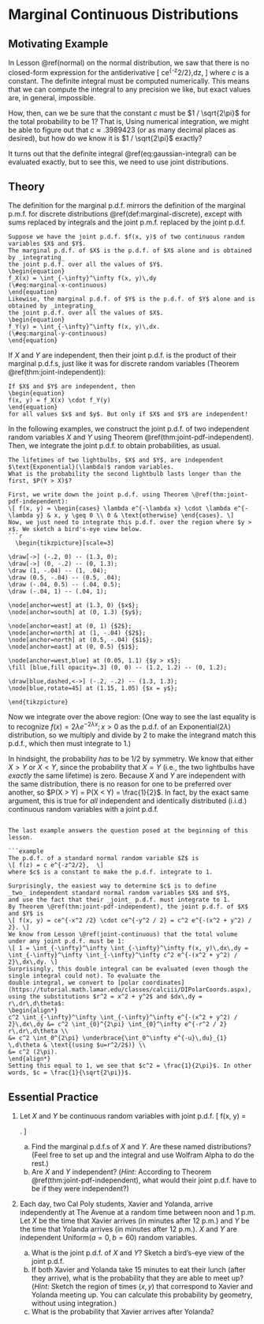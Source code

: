 # Marginal Continuous Distributions {#marginal-continuous}

## Motivating Example {-}

In Lesson \@ref(normal) on the normal distribution, we saw that there is no closed-form expression for the 
antiderivative 
\[ \int ce^{-z^2/2}\,dz, \]
where $c$ is a constant. 
The definite integral must be computed numerically. This means that we can compute the integral to 
any precision we like, but exact values are, in general, impossible. 

How, then, can we be sure that the constant $c$ must be $1 / \sqrt{2\pi}$ for the total probability 
to be 1? That is, 
\begin{equation} 
\int_{-\infty}^\infty \frac{1}{\sqrt{2\pi}} e^{-z^2/2}\,dz = 1.
(\#eq:gaussian-integral)
\end{equation}
Using numerical integration, we might be able to figure out that $c \approx .3989423$ (or as 
many decimal places as desired), but how do we know it is $1 / \sqrt{2\pi}$ exactly? 

It turns out that the definite integral \@ref(eq:gaussian-integral) can be evaluated exactly, but to see this,
we need to use joint distributions.

## Theory {-}

The definition for the marginal p.d.f. mirrors the definition of the marginal p.m.f. for 
discrete distributions \@ref(def:marginal-discrete), except with sums replaced by 
integrals and the joint p.m.f. replaced by the joint p.d.f.
```definition
Suppose we have the joint p.d.f. $f(x, y)$ of two continuous random variables $X$ and $Y$. 
The marginal p.d.f. of $X$ is the p.d.f. of $X$ alone and is obtained by _integrating_ 
the joint p.d.f. over all the values of $Y$.
\begin{equation}
f_X(x) = \int_{-\infty}^\infty f(x, y)\,dy
(\#eq:marginal-x-continuous)
\end{equation}
Likewise, the marginal p.d.f. of $Y$ is the p.d.f. of $Y$ alone and is obtained by _integrating_ 
the joint p.d.f. over all the values of $X$.
\begin{equation}
f_Y(y) = \int_{-\infty}^\infty f(x, y)\,dx.
(\#eq:marginal-y-continuous)
\end{equation}
```

If $X$ and $Y$ are independent, then their joint p.d.f. is the product of their 
marginal p.d.f.s, just like it was for discrete random variables (Theorem \@ref(thm:joint-independent)):

```theorem
If $X$ and $Y$ are independent, then 
\begin{equation}
f(x, y) = f_X(x) \cdot f_Y(y)
\end{equation}
for all values $x$ and $y$. But only if $X$ and $Y$ are independent!
```

In the following examples, we construct the joint p.d.f. of two independent random variables $X$ and $Y$ 
using Theorem \@ref(thm:joint-pdf-independent). Then, we integrate the joint p.d.f. to obtain probabilities, 
as usual.

```example
The lifetimes of two lightbulbs, $X$ and $Y$, are independent $\text{Exponential}(\lambda)$ random variables. 
What is the probability the second lightbulb lasts longer than the first, $P(Y > X)$?

First, we write down the joint p.d.f. using Theorem \@ref(thm:joint-pdf-independent):
\[ f(x, y) = \begin{cases} \lambda e^{-\lambda x} \cdot \lambda e^{-\lambda y} & x, y \geq 0 \\ 0 & \text{otherwise} \end{cases}. \]
Now, we just need to integrate this p.d.f. over the region where $y > x$. We sketch a bird's-eye view below.
```r
  \begin{tikzpicture}[scale=3]

\draw[->] (-.2, 0) -- (1.3, 0);
\draw[->] (0, -.2) -- (0, 1.3);
\draw (1, -.04) -- (1, .04);
\draw (0.5, -.04) -- (0.5, .04);
\draw (-.04, 0.5) -- (.04, 0.5);
\draw (-.04, 1) -- (.04, 1);

\node[anchor=west] at (1.3, 0) {$x$};
\node[anchor=south] at (0, 1.3) {$y$};

\node[anchor=east] at (0, 1) {$2$};
\node[anchor=north] at (1, -.04) {$2$};
\node[anchor=north] at (0.5, -.04) {$1$};
\node[anchor=east] at (0, 0.5) {$1$};

\node[anchor=west,blue] at (0.05, 1.1) {$y > x$};
\fill [blue,fill opacity=.3] (0, 0) -- (1.2, 1.2) -- (0, 1.2);

\draw[blue,dashed,<->] (-.2, -.2) -- (1.3, 1.3);
\node[blue,rotate=45] at (1.15, 1.05) {$x = y$};

\end{tikzpicture}
```

Now we integrate over the above region:
\begin{align*}
P(Y > X) &= \int_0^\infty \int_x^\infty \lambda^2 e^{-\lambda x - \lambda y}\,dy\,dx \\
&= \int_0^\infty \lambda e^{-\lambda x} \underbrace{\int_x^\infty \lambda e^{-\lambda y}\,dy}_{e^{-\lambda x}}\,dx \\
&= \int_0^\infty \lambda e^{-\lambda x} e^{-\lambda x}\,dx \\
&= \int_0^\infty \lambda e^{-2\lambda x}\,dx \\
&= \frac{1}{2}.
\end{align*}
(One way to see the last equality is to recognize $f(x) = 2 \lambda e^{-2\lambda x}; x > 0$ as the p.d.f. of an 
$\text{Exponential}(2\lambda)$ distribution, so we multiply and divide by $2$ to make the integrand match 
this p.d.f., which then must integrate to 1.)

In hindsight, the probability _has_ to be $1/2$ by symmetry. We know that either $X > Y$ or $X < Y$, 
since the probability that $X = Y$ (i.e., the two lightbulbs have _exactly_ the same lifetime) is zero. 
Because $X$ and $Y$ are independent with the same distribution, there is no reason for one to be preferred 
over another, so $P(X > Y) = P(X < Y) = \frac{1}{2}$.
In fact, by the exact same argument, this is true for _all_ independent and identically distributed (i.i.d.) 
continuous random variables with a joint p.d.f.
```

The last example answers the question posed at the beginning of this lesson.

```example
The p.d.f. of a standard normal random variable $Z$ is 
\[ f(z) = c e^{-z^2/2},  \]
where $c$ is a constant to make the p.d.f. integrate to 1.

Surprisingly, the easiest way to determine $c$ is to define 
_two_ independent standard normal random variables $X$ and $Y$,
and use the fact that their _joint_ p.d.f. must integrate to 1. 
By Theorem \@ref(thm:joint-pdf-independent), the joint p.d.f. of $X$ and $Y$ is 
\[ f(x, y) = ce^{-x^2 /2} \cdot ce^{-y^2 / 2} = c^2 e^{-(x^2 + y^2) / 2}. \]
We know from Lesson \@ref(joint-continuous) that the total volume under any joint p.d.f. must be 1:
\[ 1 = \int_{-\infty}^\infty \int_{-\infty}^\infty f(x, y)\,dx\,dy = \int_{-\infty}^\infty \int_{-\infty}^\infty c^2 e^{-(x^2 + y^2) / 2}\,dx\,dy. \]
Surprisingly, this double integral can be evaluated (even though the single integral could not). To evaluate the 
double integral, we convert to [polar coordinates](https://tutorial.math.lamar.edu/classes/calciii/DIPolarCoords.aspx), using the substitutions $r^2 = x^2 + y^2$ and $dx\,dy = r\,dr\,d\theta$:
\begin{align*} 
c^2 \int_{-\infty}^\infty \int_{-\infty}^\infty e^{-(x^2 + y^2) / 2}\,dx\,dy &= c^2 \int_{0}^{2\pi} \int_{0}^\infty e^{-r^2 / 2} r\,dr\,d\theta \\
&= c^2 \int_0^{2\pi} \underbrace{\int_0^\infty e^{-u}\,du}_{1} \,d\theta & \text{(using $u=r^2/2$)} \\
&= c^2 (2\pi). 
\end{align*}
Setting this equal to 1, we see that $c^2 = \frac{1}{2\pi}$. In other words, $c = \frac{1}{\sqrt{2\pi}}$.
```

## Essential Practice {-}

1. Let $X$ and $Y$ be continuous random variables with joint p.d.f.
\[ f(x, y) = \begin{cases} 
\frac{1}{12} (1 + \frac{1}{18}(x - 2)(2y - 3)) & 0 < x < 4, 0 < y < 3 \\
0 & \text{otherwise}
\end{cases}. \]

    a. Find the marginal p.d.f.s of $X$ and $Y$. Are these named distributions? (Feel free to 
    set up and the integral and use Wolfram Alpha to do the rest.)
    b. Are $X$ and $Y$ independent? (_Hint:_ According to Theorem \@ref(thm:joint-pdf-independent), 
    what would their joint p.d.f. have to be if they were independent?)

2. Each day, two Cal Poly students, Xavier and Yolanda, arrive independently at The Avenue at a 
random time between noon and 1 p.m. Let $X$ be the time that Xavier arrives (in minutes after 12 p.m.) 
and $Y$ be the time that Yolanda arrives (in minutes after 12 p.m.). $X$ and $Y$ are independent 
$\text{Uniform}(a=0, b=60)$ random variables.
    a. What is the joint p.d.f. of $X$ and $Y$? Sketch a bird's-eye view of the joint p.d.f.
    b. If both Xavier and Yolanda take 15 minutes to eat their lunch (after they arrive), what is the 
    probability that they are able to meet up? (_Hint:_ Sketch the region of times $(x, y)$ 
    that correspond to Xavier and Yolanda meeting up. You can 
    calculate this probability by geometry, without using integration.)
    c. What is the probability that Xavier arrives after Yolanda?
